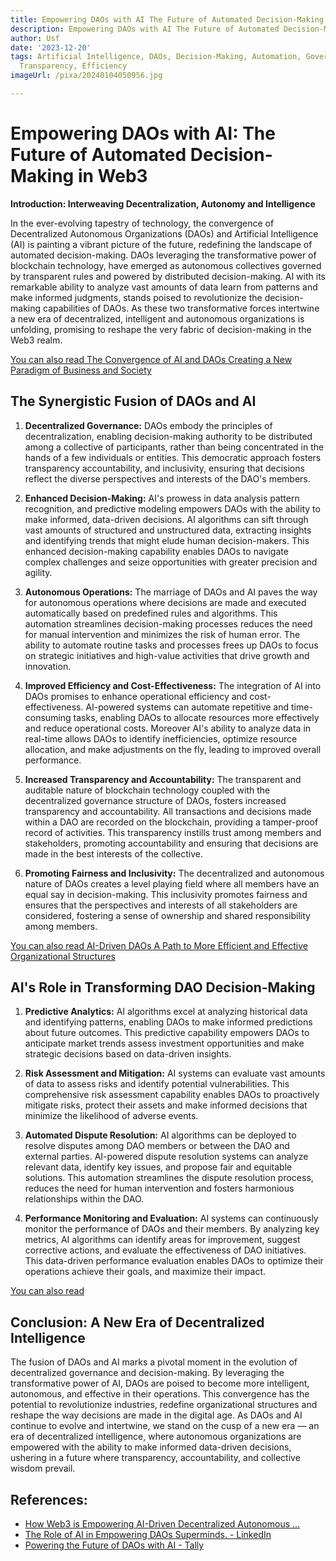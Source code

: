 ```yaml
---
title: Empowering DAOs with AI The Future of Automated Decision-Making
description: Empowering DAOs with AI The Future of Automated Decision-Making
author: Usf
date: '2023-12-20'
tags: Artificial Intelligence, DAOs, Decision-Making, Automation, Governance, Blockchain,
  Transparency, Efficiency
imageUrl: /pixa/20240104050956.jpg

---
```

# **Empowering DAOs with AI: The Future of Automated Decision-Making in Web3**

**Introduction: Interweaving  Decentralization, Autonomy and Intelligence**

In the ever-evolving tapestry of technology, the convergence of Decentralized  Autonomous Organizations (DAOs) and Artificial Intelligence  (AI) is painting a vibrant  picture of the future, redefining the landscape of automated decision-making. DAOs leveraging  the transformative power of blockchain technology, have emerged as autonomous collectives governed  by transparent rules and powered by distributed  decision-making.  AI with its remarkable ability to analyze vast amounts of data learn from patterns and make informed  judgments, stands  poised to revolutionize the decision-making capabilities  of DAOs. As these two transformative forces intertwine  a new era of decentralized, intelligent and autonomous organizations is unfolding, promising to reshape the very fabric of decision-making in the Web3 realm.

[You can also  read The Convergence of AI and DAOs Creating a  New Paradigm of Business and Society](The%20Convergence%20of%20AI%20and%20DAOs%20Creating%20a%20New%20Paradigm%20of%20Business%20and%20Society)


##  **The Synergistic Fusion of  DAOs and AI**

1.  **Decentralized Governance:** DAOs embody the principles of decentralization, enabling decision-making  authority to be distributed  among a collective of participants, rather than being concentrated in the hands of a few individuals or entities. This democratic approach fosters transparency accountability,  and inclusivity,  ensuring that decisions reflect the diverse perspectives and interests of the DAO's  members.

2. **Enhanced Decision-Making:** AI's prowess in data analysis pattern recognition, and predictive modeling empowers DAOs with the  ability to make informed, data-driven decisions. AI algorithms can sift through vast amounts  of structured and unstructured data, extracting insights and identifying trends that might elude human decision-makers. This  enhanced  decision-making capability enables DAOs to navigate complex challenges  and seize opportunities with greater precision  and  agility.

3. **Autonomous Operations:** The marriage  of DAOs and AI paves the way for autonomous operations where decisions are made and executed automatically based on predefined rules and algorithms. This automation streamlines decision-making processes reduces  the need for manual intervention and minimizes the risk of human error. The ability to automate routine tasks and  processes frees  up  DAOs to focus on strategic initiatives and high-value activities that drive growth and innovation.

4. **Improved Efficiency and  Cost-Effectiveness:** The integration of AI into DAOs promises to enhance operational efficiency and cost-effectiveness. AI-powered systems can automate repetitive and time-consuming  tasks, enabling DAOs to allocate resources more effectively and reduce  operational  costs. Moreover AI's ability to analyze data in real-time allows DAOs to identify inefficiencies, optimize resource allocation, and make adjustments on the fly, leading  to improved overall performance.

5.  **Increased Transparency and Accountability:**  The transparent and auditable nature of blockchain technology coupled with the decentralized governance structure of DAOs, fosters increased transparency and  accountability. All transactions and decisions made within a DAO are recorded on the  blockchain, providing a tamper-proof record of activities.  This transparency instills trust among members and stakeholders, promoting accountability and ensuring that  decisions are made in the best  interests  of the collective.

6. **Promoting Fairness and  Inclusivity:** The decentralized and autonomous nature  of DAOs creates  a level playing field where all  members have  an equal say in decision-making. This inclusivity promotes fairness and ensures that the perspectives and interests of all  stakeholders  are considered,  fostering a sense of ownership and shared responsibility among members.

[You can also read AI-Driven DAOs A Path  to More Efficient and Effective Organizational Structures](AI-Driven%20DAOs%20A%20Path%20to%20More%20Efficient%20and%20Effective%20Organizational%20Structures)


## **AI's Role in Transforming DAO Decision-Making**

1. **Predictive  Analytics:** AI algorithms excel at analyzing  historical data and identifying patterns, enabling DAOs to make informed predictions about future outcomes. This predictive capability empowers DAOs to anticipate market trends assess investment opportunities and make strategic decisions based  on data-driven  insights.

2. **Risk Assessment and Mitigation:**  AI systems can evaluate vast amounts of data to assess risks and identify  potential vulnerabilities. This comprehensive risk assessment capability enables DAOs to proactively mitigate risks, protect their assets  and make informed decisions that minimize the likelihood of adverse events.

3. **Automated Dispute Resolution:** AI algorithms can be deployed to resolve  disputes among  DAO members or between the DAO and external parties. AI-powered dispute resolution systems can analyze relevant data, identify key issues, and propose fair and equitable solutions. This  automation streamlines the dispute resolution process, reduces the need for human intervention and  fosters harmonious relationships within the DAO.

4. **Performance Monitoring  and Evaluation:** AI systems can continuously monitor the performance of DAOs and their members. By analyzing key metrics, AI  algorithms can identify  areas for  improvement, suggest corrective actions, and evaluate the effectiveness of DAO initiatives. This data-driven performance evaluation enables DAOs to optimize  their operations achieve their goals, and maximize their impact.

[You can also read ]()


## **Conclusion: A New Era of  Decentralized  Intelligence**

The fusion of DAOs and AI marks a pivotal moment in  the evolution of decentralized governance  and decision-making. By leveraging the  transformative power of AI, DAOs are poised to become more intelligent, autonomous, and effective in their operations. This convergence has  the potential to  revolutionize industries, redefine organizational structures  and reshape the way decisions are made in the digital age. As DAOs and AI  continue to evolve and intertwine, we  stand on the cusp of a new era — an era of decentralized  intelligence, where  autonomous organizations are empowered with the ability to make informed data-driven decisions, ushering in a future where transparency, accountability, and collective wisdom prevail.

## References:
- [How Web3 is Empowering AI-Driven Decentralized Autonomous ...](https://www.linkedin.com/pulse/how-web3-empowering-ai-driven-decentralized-daos-tyson-faulkner)
- [The Role of AI in Empowering DAOs Superminds. - LinkedIn](https://www.linkedin.com/pulse/revolutionizing-decentralized-communities-role-ai-empowering-alamo)
- [Powering the Future of DAOs with AI - Tally](https://tally.mirror.xyz/3auQPMop5sE8RmWt1T5ZLFMZN_bmzESu560-_QVrSBc)

